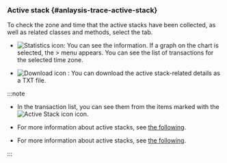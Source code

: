 ### Active stack {#anlaysis-trace-active-stack}

<ImgLang img="analysis-tx-active-stack.png" desc="Active Stack" />

To check the zone and time that the active stacks have been collected, as well as related classes and methods, select the <Cmdname sid="TTL06133" className="uitext" /> tab. 

- ![Statistics icon](/img/ic-static.svg): You can see the <Cmdname sid="transaction_statistics" className="uitext" /> information. If a graph on the chart is selected, the <Cmdname sid="side_analysis" className="uitext" /> &gt; <Cmdname sid="side_txSearch" className="uitext" /> menu appears. You can see the list of transactions for the selected time zone.

- ![Download icon](/img/ico-download.svg) <Cmdname sid="stack" className="uitext" />: You can download the active stack-related details as a TXT file.

:::note

- In the transaction list, you can see them from the items marked with the ![Active Stack icon](/img/ic-s-active-stack.svg) icon.

<Xclude product='kubernetes'>

- For more information about active stacks, see [the following](analysis-apm#active-stack).

</Xclude>

<InDoc product='kubernetes'>

- For more information about active stacks, see [the following](../java/analysis-apm#active-stack).

</InDoc>

:::
